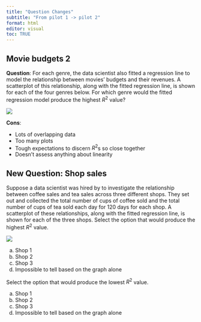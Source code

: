 ```yaml
---
title: "Question Changes"
subtitle: "From pilot 1 -> pilot 2"
format: html
editor: visual
toc: TRUE
---
```


## Movie budgets 2

**Question**: For each genre, the data scientist also fitted a regression line to model the relationship between movies' budgets and their revenues. A scatterplot of this relationship, along with the fitted regression line, is shown for each of the four genres below. For which genre would the fitted regression model produce the highest $R^2$ value?

![](images/movies2.png)

**Cons**: 

-   Lots of overlapping data 
-   Too many plots 
-   Tough expectations to discern $R^2$s so close together 
-   Doesn't assess anything about linearity 

## New Question: Shop sales 

Suppose a data scientist was hired by to investigate the relationship between coffee sales and tea sales across three different shops. They set out and collected the total number of cups of coffee sold and the total number of cups of tea sold each day for 120 days for each shop. A scatterplot of these relationships, along with the fitted regression line, is shown for each of the three shops. Select the option that would produce the highest $R^2$ value. 

![](images/coffee.png)

a. Shop 1 
b. Shop 2 
c. Shop 3 
d. Impossible to tell based on the graph alone

Select the option that would produce the lowest $R^2$ value.

a. Shop 1 
b. Shop 2 
c. Shop 3 
d. Impossible to tell based on the graph alone

